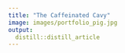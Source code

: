 ```yaml
---
title: "The Caffeinated Cavy"
image: images/portfolio_pig.jpg
output:
  distill::distill_article
---
```

 
